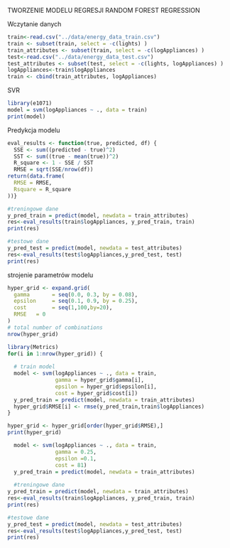 
TWORZENIE MODELU REGRESJI RANDOM FOREST REGRESSION

Wczytanie danych
```r
train<-read.csv("../data/energy_data_train.csv")
train <- subset(train, select = -c(lights) )
train_attributes <- subset(train, select = -c(logAppliances) )
test<-read.csv("../data/energy_data_test.csv")
test_attributes <- subset(test, select = -c(lights, logAppliances) )
logAppliances<-train$logAppliances
train <- cbind(train_attributes, logAppliances)
```

SVR

```r
library(e1071)
model = svm(logAppliances ~ ., data = train)
print(model)
```
Predykcja modelu
```r
eval_results <- function(true, predicted, df) {
  SSE <- sum((predicted - true)^2)
  SST <- sum((true - mean(true))^2)
  R_square <- 1 - SSE / SST
  RMSE = sqrt(SSE/nrow(df))
return(data.frame(
  RMSE = RMSE,
  Rsquare = R_square
))}

#treningowe dane
y_pred_train = predict(model, newdata = train_attributes)
res<-eval_results(train$logAppliances, y_pred_train, train)
print(res)

#testowe dane
y_pred_test = predict(model, newdata = test_attributes)
res<-eval_results(test$logAppliances,y_pred_test, test)
print(res)
```

strojenie parametrów modelu

```r
hyper_grid <- expand.grid(
  gamma       = seq(0.0, 0.3, by = 0.08),
  epsilon     = seq(0.1, 0.9, by = 0.25),
  cost        = seq(1,100,by=20),
  RMSE   = 0
)
# total number of combinations
nrow(hyper_grid)
```
```r
library(Metrics)
for(i in 1:nrow(hyper_grid)) {
  
  # train model
  model <- svm(logAppliances ~ ., data = train, 
               gamma = hyper_grid$gamma[i],
               epsilon = hyper_grid$epsilon[i],
               cost = hyper_grid$cost[i])
  y_pred_train = predict(model, newdata = train_attributes)
  hyper_grid$RMSE[i] <- rmse(y_pred_train,train$logAppliances)
}
```
```r
hyper_grid <- hyper_grid[order(hyper_grid$RMSE),] 
print(hyper_grid)
```

```r
  model <- svm(logAppliances ~ ., data = train, 
               gamma = 0.25,
               epsilon =0.1,
               cost = 81)
  y_pred_train = predict(model, newdata = train_attributes)
  
  #treningowe dane
y_pred_train = predict(model, newdata = train_attributes)
res<-eval_results(train$logAppliances, y_pred_train, train)
print(res)

#testowe dane
y_pred_test = predict(model, newdata = test_attributes)
res<-eval_results(test$logAppliances,y_pred_test, test)
print(res)
```

